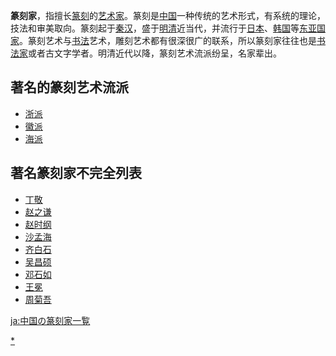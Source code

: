 {{mergeto|篆刻}}
'''篆刻家'''，指擅长[[篆刻|篆刻]]的[[艺术家|艺术家]]。篆刻是[[中国|中国]]一种传统的艺术形式，有系统的理论，技法和审美取向。篆刻起于[[秦|秦]][[汉|汉]]，盛于[[明|明]][[清|清]]近当代，并流行于[[日本|日本]]、[[韩国|韩国]]等[[东亚|东亚]][[国家|国家]]。篆刻艺术与[[书法|书法]]艺术，雕刻艺术都有很深很广的联系，所以篆刻家往往也是[[书法家|书法家]]或者古文字学者。明清近代以降，篆刻艺术流派纷呈，名家辈出。

==著名的篆刻艺术流派==
*[[浙派|浙派]]
*[[徽派|徽派]]
*[[海派|海派]]

==著名篆刻家不完全列表==
*[[丁敬|丁敬]]
*[[赵之谦|赵之谦]]
*[[赵时纲|赵时纲]]
*[[沙孟海|沙孟海]]
*[[齐白石|齐白石]]
*[[吴昌硕|吴昌硕]]
*[[邓石如|邓石如]]
*[[王冕|王冕]]
*[[周菊吾|周菊吾]]

[[Category:篆刻家|*]]

[[ja:中国の篆刻家一覧|ja:中国の篆刻家一覧]]